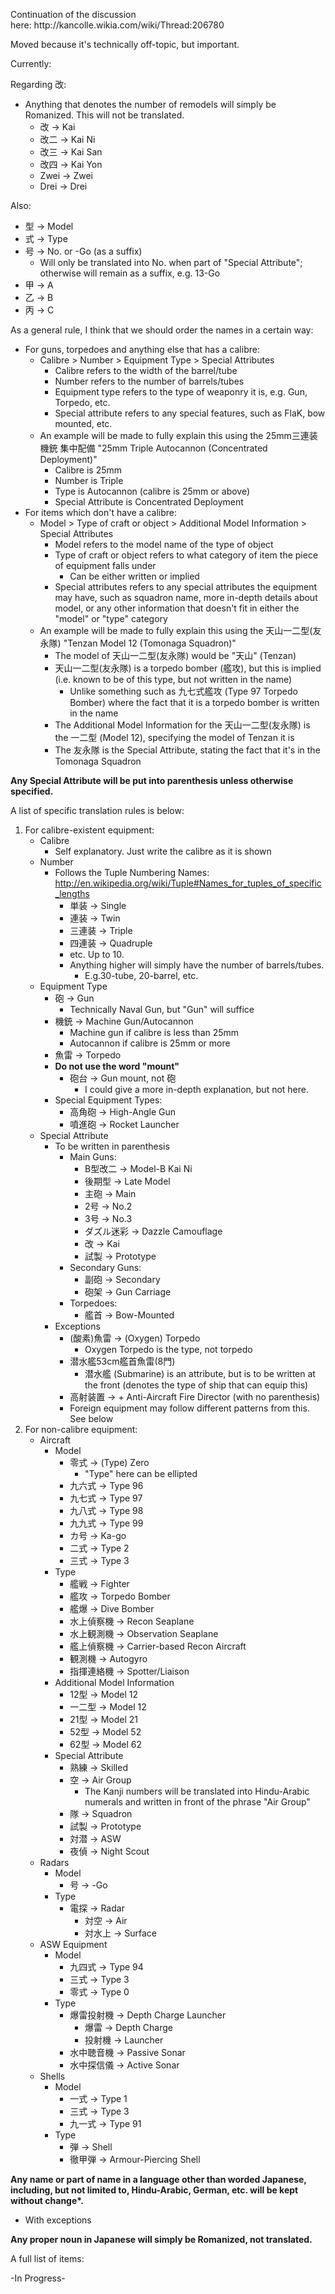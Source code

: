 Continuation of the discussion here: http://kancolle.wikia.com/wiki/Thread:206780

Moved because it's technically off-topic, but important.

Currently:

Regarding 改:
*Anything that denotes the number of remodels will simply be Romanized. This will not be translated. 
**改   -> Kai 
**改二 -> Kai Ni
**改三 -> Kai San
**改四 -> Kai Yon
**Zwei -> Zwei
**Drei -> Drei

Also:
*型 -> Model
*式 -> Type
*号 -> No. or -Go (as a suffix)
** Will only be translated into No. when part of "Special Attribute"; otherwise will remain as a suffix, e.g. 13-Go
*甲 -> A
*乙 -> B
*丙 -> C

As a general rule, I think that we should order the names in a certain way:
*For guns, torpedoes and anything else that has a calibre:
**Calibre > Number > Equipment Type > Special Attributes
*** Calibre refers to the width of the barrel/tube
*** Number refers to the number of barrels/tubes
*** Equipment type refers to the type of weaponry it is, e.g. Gun, Torpedo, etc.
*** Special attribute refers to any special features, such as FlaK, bow mounted, etc.
** An example will be made to fully explain this using the 25mm三連装機銃 集中配備 "25mm Triple Autocannon (Concentrated Deployment)"
*** Calibre is 25mm
*** Number is Triple
*** Type is Autocannon (calibre is 25mm or above)
*** Special Attribute is Concentrated Deployment
*For items which don't have a calibre:
**Model > Type of craft or object > Additional Model Information > Special Attributes
*** Model refers to the model name of the type of object
*** Type of craft or object refers to what category of item the piece of equipment falls under
**** Can be either written or implied
*** Special attributes refers to any special attributes the equipment may have, such as squadron name, more in-depth details about model, or any other information that doesn't fit in either the "model" or "type" category
** An example will be made to fully explain this using the 天山一二型(友永隊) "Tenzan Model 12 (Tomonaga Squadron)"
*** The model of 天山一二型(友永隊) would be "天山" (Tenzan)
*** 天山一二型(友永隊) is a torpedo bomber (艦攻), but this is implied (i.e. known to be of this type, but not written in the name)
**** Unlike something such as 九七式艦攻 (Type 97 Torpedo Bomber) where the fact that it is a torpedo bomber is written in the name
*** The Additional Model Information for the 天山一二型(友永隊) is the 一二型 (Model 12), specifying the model of Tenzan it is
*** The 友永隊 is the Special Attribute, stating the fact that it's in the Tomonaga Squadron
'''Any Special Attribute will be put into parenthesis unless otherwise specified.'''

A list of specific translation rules is below:
# For calibre-existent equipment:
#* Calibre
#** Self explanatory. Just write the calibre as it is shown
#* Number
#** Follows the Tuple Numbering Names: http://en.wikipedia.org/wiki/Tuple#Names_for_tuples_of_specific_lengths
#*** 単装   -> Single
#*** 連装   -> Twin
#*** 三連装 -> Triple
#*** 四連装 -> Quadruple
#*** etc. Up to 10.
#*** Anything higher will simply have the number of barrels/tubes.
#**** E.g.30-tube, 20-barrel, etc. 
#* Equipment Type
#** 砲   -> Gun
#*** Technically Naval Gun, but "Gun" will suffice
#** 機銃 -> Machine Gun/Autocannon
#*** Machine gun if calibre is less than 25mm
#*** Autocannon if calibre is 25mm or more
#** 魚雷 -> Torpedo
#** '''Do not use the word "mount"'''
#*** 砲台 -> Gun mount, not 砲
#**** I could give a more in-depth explanation, but not here.
#** Special Equipment Types:
#*** 高角砲 -> High-Angle Gun
#*** 噴進砲 -> Rocket Launcher
#* Special Attribute 
#** To be written in parenthesis
#*** Main Guns:
#**** B型改二 -> Model-B Kai Ni
#**** 後期型 -> Late Model
#**** 主砲 -> Main
#**** 2号 -> No.2 
#**** 3号 -> No.3
#**** ダズル迷彩 -> Dazzle Camouflage
#**** 改 -> Kai
#**** 試製 -> Prototype
#*** Secondary Guns:
#**** 副砲 -> Secondary
#**** 砲架 -> Gun Carriage
#*** Torpedoes:
#**** 艦首 -> Bow-Mounted
#** Exceptions
#*** (酸素)魚雷 -> (Oxygen) Torpedo
#**** Oxygen Torpedo is the type, not torpedo
#*** 潜水艦53cm艦首魚雷(8門)
#****潜水艦 (Submarine) is an attribute, but is to be written at the front (denotes the type of ship that can equip this)
#*** 高射装置 -> + Anti-Aircraft Fire Director (with no parenthesis)
#*** Foreign equipment may follow different patterns from this. See below
# For non-calibre equipment:
#* Aircraft
#** Model
#*** 零式 -> (Type) Zero
#**** "Type" here can be ellipted
#*** 九六式 -> Type 96
#*** 九七式 -> Type 97
#*** 九八式 -> Type 98
#*** 九九式 -> Type 99
#*** カ号 -> Ka-go
#*** 二式 -> Type 2
#*** 三式 -> Type 3
#** Type
#*** 艦戦 -> Fighter
#*** 艦攻 -> Torpedo Bomber
#*** 艦爆 -> Dive Bomber
#*** 水上偵察機 -> Recon Seaplane
#*** 水上観測機 -> Observation Seaplane
#*** 艦上偵察機 -> Carrier-based Recon Aircraft
#*** 観測機 -> Autogyro
#*** 指揮連絡機 -> Spotter/Liaison
#** Additional Model Information
#*** 12型 -> Model 12
#*** 一二型 -> Model 12
#*** 21型 -> Model 21
#*** 52型 -> Model 52
#*** 62型 -> Model 62
#** Special Attribute
#*** 熟練 -> Skilled
#*** 空 -> Air Group
#**** The Kanji numbers will be translated into Hindu-Arabic numerals and written in front of the phrase "Air Group"
#*** 隊 -> Squadron
#*** 試製 -> Prototype
#*** 対潜 -> ASW
#*** 夜偵 -> Night Scout
#* Radars
#** Model
#*** 号 -> -Go
#** Type
#*** 電探 -> Radar
#**** 対空 -> Air
#**** 対水上 -> Surface
#* ASW Equipment
#** Model
#*** 九四式 -> Type 94
#*** 三式 -> Type 3
#*** 零式 -> Type 0
#** Type
#*** 爆雷投射機 -> Depth Charge Launcher
#**** 爆雷 -> Depth Charge
#**** 投射機 -> Launcher
#*** 水中聴音機 -> Passive Sonar
#*** 水中探信儀 -> Active Sonar 
#* Shells 
#** Model
#*** 一式 -> Type 1
#*** 三式 -> Type 3
#*** 九一式 -> Type 91
#** Type 
#*** 弾 -> Shell
#*** 徹甲弾 -> Armour-Piercing Shell

'''Any name or part of name in a language other than worded Japanese, including, but not limited to, Hindu-Arabic, German, etc. will be kept without change*.'''

*With exceptions

'''Any proper noun in Japanese will simply be Romanized, not translated.'''

A full list of items:

-In Progress-<ac_metadata title="Translation Consistency (Proposal) &#10;-In Progress-"> </ac_metadata>